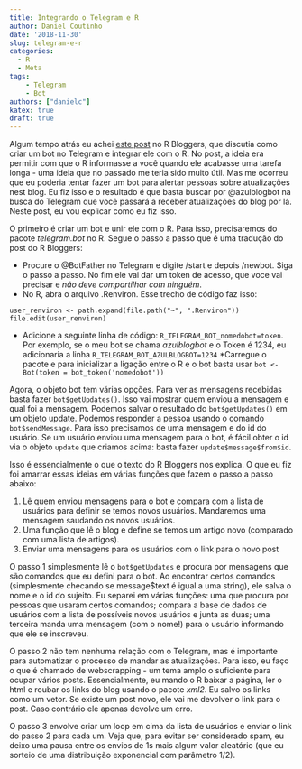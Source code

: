 ```yaml
---
title: Integrando o Telegram e R
author: Daniel Coutinho
date: '2018-11-30'
slug: telegram-e-r
categories:
  - R
  - Meta
tags:
    - Telegram
    - Bot
authors: ["danielc"]
katex: true
draft: true
---
```


Algum tempo atrás eu achei [este post](https://www.r-bloggers.com/integrating-r-and-telegram/) no R Bloggers, que discutia como criar um bot no Telegram e integrar ele com o R. No post, a ideia era permitir com que o R informasse a você quando ele acabasse uma tarefa longa - uma ideia que no passado me teria sido muito útil. Mas me ocorreu que eu poderia tentar fazer um bot para alertar pessoas sobre atualizações nest blog. Eu fiz isso e o resultado é que basta buscar por @azulblogbot na busca do Telegram que você passará a receber atualizações do blog por lá. Neste post, eu vou explicar como eu fiz isso.

O primeiro é criar um bot e unir ele com o R. Para isso, precisaremos do pacote _telegram.bot_ no R. Segue o passo a passo que é uma tradução do post do R Bloggers:

* Procure o @BotFather no Telegram e digite /start e depois /newbot. Siga o passo a passo. No fim ele vai dar um token de acesso, que voce vai precisar e _não deve compartilhar com ninguém_.
* No R, abra o arquivo .Renviron. Esse trecho de código faz isso:

```
user_renviron <- path.expand(file.path("~", ".Renviron"))
file.edit(user_renviron)

```

* Adicione a seguinte linha de código: `R_TELEGRAM_BOT_nomedobot=token`. Por exemplo, se o meu bot se chama _azulblogbot_ e o Token é 1234, eu adicionaria a linha `R_TELEGRAM_BOT_AZULBLOGBOT=1234`
*Carregue o pacote e para inicializar a ligação entre o R e o bot basta usar `bot <- Bot(token = bot_token('nomedobot'))`

Agora, o objeto bot tem várias opções. Para ver as mensagens recebidas basta fazer `bot$getUpdates()`. Isso vai mostrar quem enviou a mensagem e qual foi a mensagem. Podemos salvar o resultado do `bot$getUpdates()` em um objeto update. Podemos responder a pessoa usando o comando `bot$sendMessage`. Para isso precisamos de uma mensagem e do id do usuário. Se um usuário enviou uma mensagem para o bot, é fácil obter o id via o objeto `update` que criamos acima: basta fazer `update$message$from$id`.

Isso é essencialmente o que o texto do R Bloggers nos explica. O que eu fiz foi amarrar essas ideias em várias funções que fazem o passo a passo abaixo:

1. Lê quem enviou mensagens para o bot e compara com a lista de usuários para definir se temos novos usuários. Mandaremos uma mensagem saudando os novos usuários.
2. Uma função que lê o blog e define se temos um artigo novo (comparado com uma lista de artigos).
3. Enviar uma mensagens para os usuários com o link para o novo post

O passo 1 simplesmente lê o `bot$getUpdates` e procura por mensagens que são comandos que eu defini para o bot. Ao encontrar certos comandos (simplesmente checando se message$text é igual a uma string), ele salva o nome e o id do sujeito. Eu separei em várias funções: uma que procura por pessoas que usaram certos comandos; compara a base de dados de usuários com a lista de possíveis novos usuários e junta as duas; uma terceira manda uma mensagem (com o nome!) para o usuário informando que ele se inscreveu.

O passo 2 não tem nenhuma relação com o Telegram, mas é importante para automatizar o processo de mandar as atualizações. Para isso, eu faço o que é chamado de webscrapping - um tema amplo o suficiente para ocupar vários posts. Essencialmente, eu mando o R baixar a página, ler o html e roubar os links do blog usando o pacote _xml2_. Eu salvo os links como um vetor. Se existe um post novo, ele vai me devolver o link para o post. Caso contrário ele apenas devolve um erro.

O passo 3 envolve criar um loop em cima da lista de usuários e enviar o link do passo 2 para cada um. Veja que, para evitar ser considerado spam, eu deixo uma pausa entre os envios de 1s mais algum valor aleatório (que eu sorteio de uma distribuição exponencial com parâmetro 1/2).
